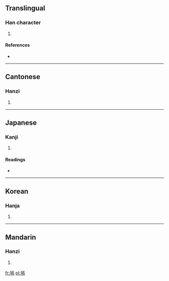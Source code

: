 ==Translingual==

===Han character===
{{Han char|rn=30|rad=口|as=11|sn=14|four=6102<sub>7</sub>|canj=口一卜火 (RMYF)}}

# {{defn|Han|sort=口11}}

====References====
* {{Han ref|kx=0206.060|dkj=04202|dj=0429.040|hdz=10672.100|uh=5615|ud=22037|bh=E148|bd=57672}}

----

==Cantonese==

===Hanzi===
{{yue-hanzi|jyut=|y=hin1}}

# {{defn|Cantonese|sort=口11}}

----

==Japanese==

===Kanji===
{{ja-kanji|grade=|rs=口11}}

# {{defn|Japanese|sort=口11}}

====Readings====
* {{ja-readings|on=[[けん]] (ken), [[えん]] (en)|kun=[[たのしむ]] (tanoshimu)}}

----

==Korean==

===Hanja===
{{ko-hanja|hangeul=언|rv=eon|mr=ŏn}}

# {{defn|Korean|sort=口11}}

----

==Mandarin==

===Hanzi===
{{cmn-hanzi|pin=[[dāi]] ([[dai1]]), [[dē]] ([[de1]]), [[xiān]] ([[xian1]])|wg=tai<sup>1</sup>, te<sup>1</sup>, hsien<sup>1</sup>}}

# {{defn|Mandarin|sort=口11}}

[[fr:嘕]]
[[pl:嘕]]